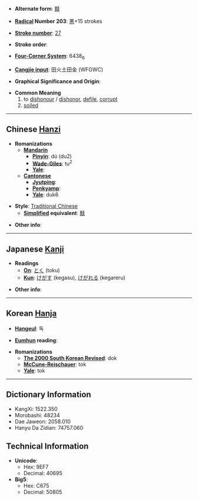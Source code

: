 * '''Alternate form''': [[黩]]

* '''[[Wiktionary:Chinese radical index| Radical]] Number 203''': [[Wiktionary:Chinese radical index 黑|黑]]+15 strokes

* '''[[Wiktionary:Chinese total strokes index|Stroke number]]''': [[Wiktionary:Chinese total strokes index 27|27]]

* '''Stroke order''': 

* '''[[Wiktionary:Chinese four corner index|Four-Corner System]]''': 6438<sub>6</sub>

* '''[[Wiktionary:Chinese Cangjie index|Cangjie input]]''': 田火土田金 (WFGWC)

* '''Graphical Significance and Origin''': 

* '''Common Meaning'''
*#to [[dishonour]] / [[dishonor]], [[defile]], [[corrupt]]
*# [[soiled]]

----

== Chinese [[Hanzi]] ==

* '''Romanizations'''
** '''[[Mandarin]]'''
*** '''[[Pinyin]]''': dú (du2)
*** '''[[Wade-Giles]]''': tu<sup>2</sup>
*** '''[[Yale]]''': 
** '''[[Cantonese]]'''
*** '''[[Jyutping]]''':
*** '''[[Penkyamp]]''': 
*** '''[[Yale]]''': duk6

* '''Style''': [[Traditional Chinese]] 
** '''[[Simplified Chinese|Simplified]] equivalent''': [[黩]]

* '''Other info''': 

----

== Japanese [[Kanji]] ==

* '''Readings'''
** '''[[On]]''': [[とく]] (toku)
** '''[[Kun]]''': [[けがす]] (kegasu), [[けがれる]] (kegareru)

* '''Other info''':  

----

== Korean [[Hanja]] ==

* '''[[Hangeul]]''': 독

* '''[[Eumhun]] reading''': 

* '''Romanizations'''
** '''[[The 2000 South Korean Revised Romanization|The 2000 South Korean Revised]]''': dok
** '''[[McCune-Reischauer]]''': tok
** '''[[Yale]]''': tok

----

== Dictionary Information ==

* KangXi: 1522.350
* Morobashi: 48234
* Dae Jaweon: 2058.010
* Hanyu Da Zidian: 74757.060

== Technical Information ==

* '''Unicode''':
** Hex: 9EF7
** Decimal: 40695
* '''Big5''':
** Hex: C675
** Decimal: 50805